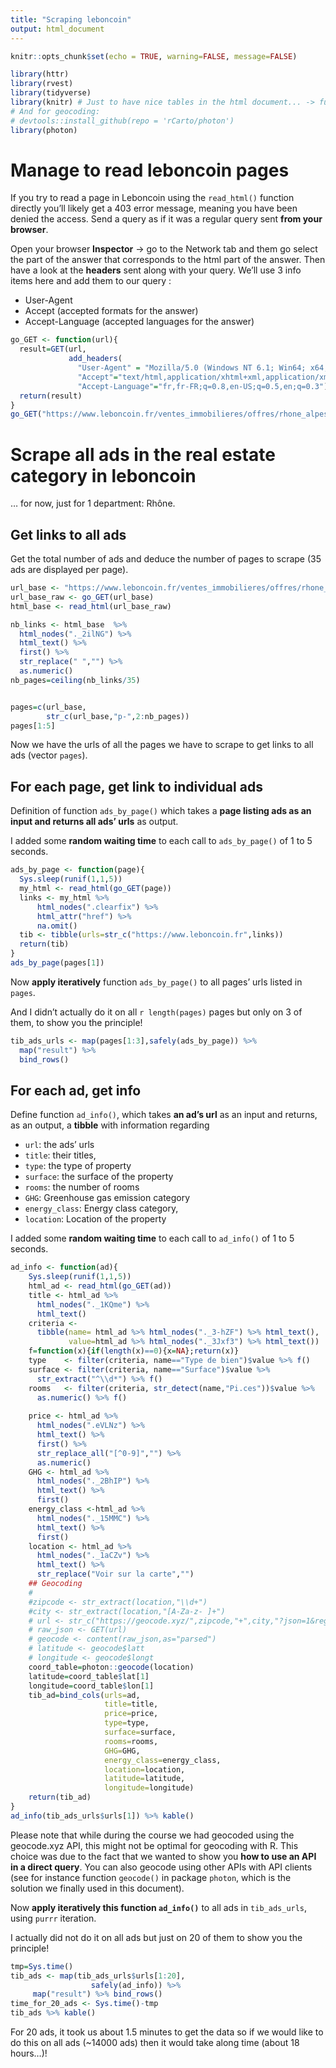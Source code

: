 ```yaml
---
title: "Scraping leboncoin"
output: html_document
---
```


```r
knitr::opts_chunk$set(echo = TRUE, warning=FALSE, message=FALSE)
```

```r

library(httr)
library(rvest)
library(tidyverse)
library(knitr) # Just to have nice tables in the html document... -> function 'kable'
# And for geocoding:
# devtools::install_github(repo = 'rCarto/photon')  
library(photon)
```

# Manage to read leboncoin pages

If you try to read a page in Leboncoin using the `read_html()` function directly you'll likely get a 403 error message, meaning you have been denied the access. Send a query as if it was a regular query sent **from your browser**.

Open your browser **Inspector** -> go to the Network tab and them go select the part of the answer that corresponds to the html part of the answer. Then have a look at the **headers** sent along with your query. We'll use 3 info items here and add them to our query :

- User-Agent
- Accept (accepted formats for the answer)
- Accept-Language (accepted languages for the answer)

```r
go_GET <- function(url){
  result=GET(url,
             add_headers(
               "User-Agent" = "Mozilla/5.0 (Windows NT 6.1; Win64; x64; rv:62.0) Gecko/20100101 Firefox/62.0",
               "Accept"="text/html,application/xhtml+xml,application/xml;q=0.9,*/*;q=0.8",
               "Accept-Language"="fr,fr-FR;q=0.8,en-US;q=0.5,en;q=0.3"))
  return(result)
}
go_GET("https://www.leboncoin.fr/ventes_immobilieres/offres/rhone_alpes/rhone/")
```


# Scrape all ads in the real estate category in leboncoin

... for now, just for 1 department: Rhône.

## Get links to all ads

Get the total number of ads and deduce the number of pages to scrape (35 ads are displayed per page).

```r
url_base <- "https://www.leboncoin.fr/ventes_immobilieres/offres/rhone_alpes/rhone/"
url_base_raw <- go_GET(url_base)
html_base <- read_html(url_base_raw)

nb_links <- html_base  %>% 
  html_nodes("._2ilNG") %>%
  html_text() %>% 
  first() %>% 
  str_replace(" ","") %>% 
  as.numeric()
nb_pages=ceiling(nb_links/35)


pages=c(url_base,
        str_c(url_base,"p-",2:nb_pages))
pages[1:5]
```
Now we have the urls of all the pages we have to scrape to get links to all ads (vector `pages`).

## For each page, get link to individual ads

Definition of function `ads_by_page()` which takes a **page listing ads as an input and returns all ads' urls** as output.

I added some **random waiting time** to each call to `ads_by_page()` of 1 to 5 seconds.

```r
ads_by_page <- function(page){
  Sys.sleep(runif(1,1,5))
  my_html <- read_html(go_GET(page))
  links <- my_html %>%
      html_nodes(".clearfix") %>% 
      html_attr("href") %>% 
      na.omit()  
  tib <- tibble(urls=str_c("https://www.leboncoin.fr",links)) 
  return(tib)
}  
ads_by_page(pages[1])
```

Now **apply iteratively** function `ads_by_page()` to all pages' urls listed in `pages`.

And I didn't actually do it on all `r length(pages)` pages but only on 3 of them, to show you the principle!

```r
tib_ads_urls <- map(pages[1:3],safely(ads_by_page)) %>%
  map("result") %>% 
  bind_rows()
```

## For each ad, get info

Define function `ad_info()`, which takes **an ad's url** as an input and returns, as an output, a **tibble** with information regarding

- `url`: the ads' urls
- `title`: their titles,
- `type`: the type of property
- `surface`: the surface of the property
- `rooms`: the number of rooms
- `GHG`: Greenhouse gas emission category
- `energy_class`: Energy class category,
- `location`: Location of the property

I added some **random waiting time** to each call to `ad_info()` of 1 to 5 seconds.

```r
ad_info <- function(ad){
    Sys.sleep(runif(1,1,5))
    html_ad <- read_html(go_GET(ad))
    title <- html_ad %>% 
      html_nodes("._1KQme") %>% 
      html_text()
    criteria <- 
      tibble(name= html_ad %>% html_nodes("._3-hZF") %>% html_text(),
             value=html_ad %>% html_nodes("._3Jxf3") %>% html_text()) 
    f=function(x){if(length(x)==0){x=NA};return(x)}
    type    <- filter(criteria, name=="Type de bien")$value %>% f()
    surface <- filter(criteria, name=="Surface")$value %>%
      str_extract("^\\d*") %>% f()
    rooms   <- filter(criteria, str_detect(name,"Pi.ces"))$value %>% 
      as.numeric() %>% f()
   
    price <- html_ad %>% 
      html_nodes(".eVLNz") %>% 
      html_text() %>% 
      first() %>% 
      str_replace_all("[^0-9]","") %>% 
      as.numeric() 
    GHG <- html_ad %>% 
      html_nodes("._2BhIP") %>% 
      html_text() %>% 
      first()
    energy_class <-html_ad %>% 
      html_nodes("._15MMC") %>% 
      html_text() %>% 
      first()
    location <- html_ad %>% 
      html_nodes("._1aCZv") %>% 
      html_text() %>% 
      str_replace("Voir sur la carte","")
    ## Geocoding
    #
    #zipcode <- str_extract(location,"\\d+") 
    #city <- str_extract(location,"[A-Za-z- ]+")
    # url <- str_c("https://geocode.xyz/",zipcode,"+",city,"?json=1&region=FR")
    # raw_json <- GET(url)
    # geocode <- content(raw_json,as="parsed")
    # latitude <- geocode$latt
    # longitude <- geocode$longt
    coord_table=photon::geocode(location)
    latitude=coord_table$lat[1]
    longitude=coord_table$lon[1]
    tib_ad=bind_cols(urls=ad,
                     title=title,
                     price=price,
                     type=type,
                     surface=surface,
                     rooms=rooms,
                     GHG=GHG,
                     energy_class=energy_class,
                     location=location,
                     latitude=latitude,
                     longitude=longitude)
    return(tib_ad)
}
ad_info(tib_ads_urls$urls[1]) %>% kable()
```

Please note that while during the course we had geocoded using the geocode.xyz API, this might not be optimal for geocoding with R. This choice was due to the fact that we wanted to show you **how to use an API in a direct query**. You can also geocode using other APIs with API clients (see for instance function `geocode()` in package `photon`, which is the solution we finally used in this document).

Now **apply iteratively this function `ad_info()`** to all ads in `tib_ads_urls`, using `purrr` iteration.

I actually did not do it on all ads but just on 20 of them to show you the principle!

```r
tmp=Sys.time()
tib_ads <- map(tib_ads_urls$urls[1:20],
                  safely(ad_info)) %>% 
     map("result") %>% bind_rows()
time_for_20_ads <- Sys.time()-tmp
tib_ads %>% kable()
```

For 20 ads, it took us about 1.5 minutes to get the data so if we would like to do this on all ads (~14000 ads) then it would take along time (about 18 hours...)!
